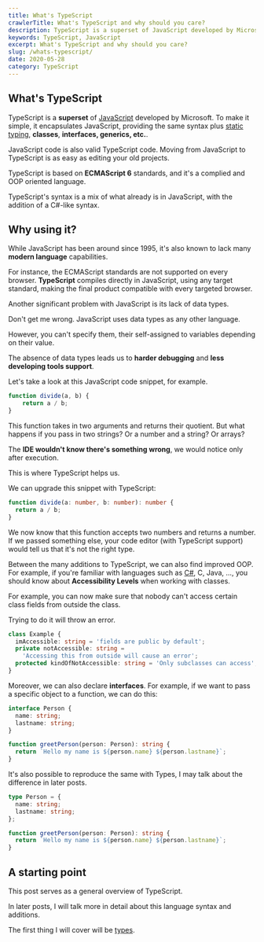 ```yaml
---
title: What's TypeScript
crawlerTitle: What's TypeScript and why should you care?
description: TypeScript is a superset of JavaScript developed by Microsoft that adds static typing, classes, interfaces, generics, etc..
keywords: TypeScript, JavaScript
excerpt: What's TypeScript and why should you care?
slug: /whats-typescript/
date: 2020-05-28
category: TypeScript
---
```


## What's TypeScript

TypeScript is a **superset** of [JavaScript](/category/javascript/) developed by Microsoft. To make it simple, it encapsulates JavaScript, providing the same syntax plus [static typing](/typescript-types/), **classes**, **interfaces, generics, etc.**.

JavaScript code is also valid TypeScript code. Moving from JavaScript to TypeScript is as easy as editing your old projects.

TypeScript is based on **ECMAScript 6** standards, and it's a complied and OOP oriented language.

TypeScript's syntax is a mix of what already is in JavaScript, with the addition of a C#-like syntax.

## Why using it?

While JavaScript has been around since 1995, it's also known to lack many **modern language** capabilities.

For instance, the ECMAScript standards are not supported on every browser. **TypeScript** compiles directly in JavaScript, using any target standard, making the final product compatible with every targeted browser.

Another significant problem with JavaScript is its lack of data types.

Don't get me wrong. JavaScript uses data types as any other language.

However, you can't specify them, their self-assigned to variables depending on their value.

The absence of data types leads us to **harder debugging** and **less developing tools support**.

Let's take a look at this JavaScript code snippet, for example.

```JavaScript
function divide(a, b) {
    return a / b;
}
```

This function takes in two arguments and returns their quotient. But what happens if you pass in two strings? Or a number and a string? Or arrays?

The **IDE wouldn't know there's something wrong**, we would notice only after execution.

This is where TypeScript helps us.

We can upgrade this snippet with TypeScript:

```typescript
function divide(a: number, b: number): number {
  return a / b;
}
```

We now know that this function accepts two numbers and returns a number. If we passed something else, your code editor (with TypeScript support) would tell us that it's not the right type.

Between the many additions to TypeScript, we can also find improved OOP. For example, if you're familiar with languages such as [C#](/category/monogame/), C, Java, ..., you should know about **Accessibility Levels** when working with classes.

For example, you can now make sure that nobody can't access certain class fields from outside the class.

Trying to do it will throw an error.

```typescript
class Example {
  imAccessible: string = 'fields are public by default';
  private notAccessible: string =
    'Accessing this from outside will cause an error';
  protected kindOfNotAccessible: string = 'Only subclasses can access';
}
```

Moreover, we can also declare **interfaces**. For example, if we want to pass a specific object to a function, we can do this:

```typescript
interface Person {
  name: string;
  lastname: string;
}

function greetPerson(person: Person): string {
  return `Hello my name is ${person.name} ${person.lastname}`;
}
```

It's also possible to reproduce the same with Types, I may talk about the difference in later posts.

```typescript
type Person = {
  name: string;
  lastname: string;
};

function greetPerson(person: Person): string {
  return `Hello my name is ${person.name} ${person.lastname}`;
}
```

## A starting point

This post serves as a general overview of TypeScript.

In later posts, I will talk more in detail about this language syntax and additions.

The first thing I will cover will be [types](/typescript-types/).

